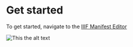 # Get started

To get started, navigate to the [IIIF Manifest Editor](https://manifest-editor.digirati.services/)

![This the alt text](https://digirati-workshops.pages.dev/open-manifest-editor.PNG)
